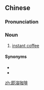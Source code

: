 ==Chinese==
{{zh-forms|type=112}}

===Pronunciation===
{{zh-pron
|m=jíróng kāfēi
|c=zik1 jung4 gaa3 fe1
|cat=n
}}

===Noun===
{{zh-noun}}

# [[instant coffee]]

====Synonyms====
* {{zh-l|咖啡精}}
* {{zh-l|速溶咖啡}}

{{zh-cat|Coffee}}

[[zh:即溶咖啡]]
